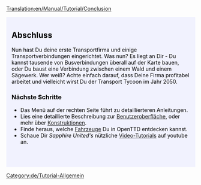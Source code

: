 [[Translation:en/Manual/Tutorial/Conclusion]]

{{en/Tabs|5|5
|de/Manual/Tutorial/Tutorial|1. Spiel beginnen<!--
-->|de/Manual/Tutorial/Tutorial/Busverbindungen|2. Busverbindungen<!--
-->|de/Manual/Tutorial/Tutorial/Zugverbindungen|3. Zugverbindungen<!--
-->|de/Manual/Tutorial/Tutorial/Flugzeugverbindungen|4. Flugzeugverbindungen<!--
-->|de/Manual/Tutorial/Tutorial/Abschluss|5. Abschluss}}
<div style="padding:.5em 1em 1em 1em; border-top:none; background-color:#f1f2fe; color:#000;">
{{de/Tutorial}}

== Abschluss ==
Nun hast Du deine erste Transportfirma und einige Transportverbindungen eingerichtet. Was nun? Es liegt an Dir - Du kannst tausende von Busverbindungen überall auf der Karte bauen, oder Du baust eine Verbindung zwischen einem Wald und einem Sägewerk. Wer weiß? Achte einfach darauf, dass Deine Firma profitabel arbeitet und vielleicht wirst Du der Transport Tycoon im Jahr 2050.

=== Nächste Schritte ===
* Das Menü auf der rechten Seite führt zu detaillierteren Anleitungen.
* Lies eine detaillierte Beschreibung zur [[de/Benutzeroberfläche|Benutzeroberfläche]], oder mehr über [[de/Konstruktionen|Konstruktionen]].
* Finde heraus, welche [[de/Manual/Fahrzeuge|Fahrzeuge]] Du in OpenTTD entdecken kannst.
* Schaue Dir ''Sapphire United's'' nützliche [http://www.youtube.com/watch?v=KAriYewKvj8&feature=PlayList&p=C168C0CB0588B9A0&index=0&playnext=1 Video-Tutorials] auf youtube an.

<br style="clear:both;">
</div>
[[Category:de/Tutorial-Allgemein]]
